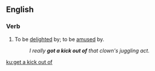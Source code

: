 ==English==

===Verb===
{{head|en|verb|head=[[get]] a [[kick]] [[out of]]}}

# {{lb|en|idiomatic}} To be [[delighted]] by; to be [[amused]] by.
#: ''I really '''got a kick out of''' that clown's juggling act.''

[[ku:get a kick out of]]